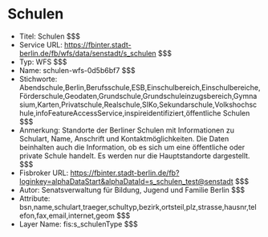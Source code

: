 # Schulen
- Titel: Schulen $$$
- Service URL: https://fbinter.stadt-berlin.de/fb/wfs/data/senstadt/s_schulen $$$
- Typ: WFS $$$
- Name: schulen-wfs-0d5b6bf7 $$$
- Stichworte: Abendschule,Berlin,Berufsschule,ESB,Einschulbereich,Einschulbereiche,Förderschule,Geodaten,Grundschule,Grundschuleinzugsbereich,Gymnasium,Karten,Privatschule,Realschule,SIKo,Sekundarschule,Volkshochschule,infoFeatureAccessService,inspireidentifiziert,öffentliche Schulen $$$
- Anmerkung: Standorte der Berliner Schulen mit Informationen zu Schulart, Name, Anschrift und Kontaktmöglichkeiten. Die Daten beinhalten auch die Information, ob es sich um eine öffentliche oder private Schule handelt. Es werden nur die Hauptstandorte dargestellt. $$$
- Fisbroker URL: https://fbinter.stadt-berlin.de/fb?loginkey=alphaDataStart&alphaDataId=s_schulen_test@senstadt $$$
- Autor: Senatsverwaltung für Bildung, Jugend und Familie Berlin $$$
- Attribute: bsn,name,schulart,traeger,schultyp,bezirk,ortsteil,plz,strasse,hausnr,telefon,fax,email,internet,geom $$$
- Layer Name: fis:s_schulenType $$$
